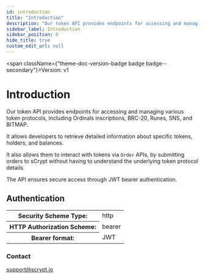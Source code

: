 ```yaml
---
id: introduction
title: "Introduction"
description: "Our token API provides endpoints for accessing and managing various token protocols, including Ordinals inscriptions, BRC-20, Runes, SNS, and BITMAP."
sidebar_label: Introduction
sidebar_position: 0
hide_title: true
custom_edit_url: null
---
```



<span className={"theme-doc-version-badge badge badge--secondary"}>Version: v1</span>

<h1 className={"openapi__heading"}>Introduction</h1>



Our token API provides endpoints for accessing and managing various token protocols, including Ordinals inscriptions, BRC-20, Runes, SNS, and BITMAP.

It allows developers to retrieve detailed information about specific tokens, holders, and balances.

It also allows them to interact with tokens via `Order` APIs, by submitting orders to sCrypt without having to understand the underlying token protocol details.

The API ensures secure access through JWT bearer authentication.

<div style={{"marginBottom":"2rem"}}><h2 id={"authentication"} style={{"marginBottom":"1rem"}}>Authentication</h2><SchemaTabs className={"openapi-tabs__security-schemes"}><TabItem label={"HTTP: Bearer Auth"} value={"bearerAuth"}><div><table><tbody><tr><th>Security Scheme Type:</th><td>http</td></tr><tr><th>HTTP Authorization Scheme:</th><td>bearer</td></tr><tr><th>Bearer format:</th><td>JWT</td></tr></tbody></table></div></TabItem></SchemaTabs></div><div style={{"display":"flex","flexDirection":"column","marginBottom":"var(--ifm-paragraph-margin-bottom)"}}><h3 style={{"marginBottom":"0.25rem"}}>Contact</h3><span><a href={"mailto:support@scrypt.io"}>support@scrypt.io</a></span></div>
      